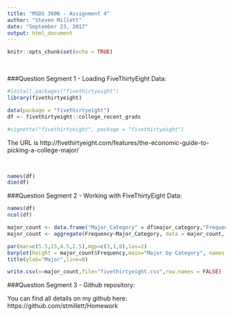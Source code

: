 ```yaml
---
title: "MSDS 3606 - Assignment 4"
author: "Steven Millett"
date: "September 23, 2017"
output: html_document
---
```


```r
knitr::opts_chunk$set(echo = TRUE)
```

<br/>


###Question Segment 1 - Loading FiveThirtyEight Data:
<br/>
<!--This block is to install and load the fivethirtyeightpackge  -->
```r
#install.packages("fivethirtyeight")
library(fivethirtyeight)

```

<!-- Loads the fivethirtyeight package and loads the 18th data set college_recent_grads into the variable df. -->
```r
data(package = "fivethirtyeight")
df <- fivethirtyeight::college_recent_grads

```


<!-- This is to call the vignette of the fivethirtyeight package and reference the article this data appears in.-->
```r
#vignette("fivethirtyeight", package = "fivethirtyeight")


```
The URL is http://fivethirtyeight.com/features/the-economic-guide-to-picking-a-college-major/


<br/>
<!-- This outputs the names of the variables in df and the size of the data frame   -->
```r
names(df)
dim(df)

```
###Question Segment 2 - Working with FiveThirtyEight Data:

<!-- This outputs the names of the variables in df and the number of columns   -->
```r
names(df)
ncol(df)

```

<!-- This populates the major count data frame with the unique values in df$major_category and counts the number of times that major appears in the vector. -->
```r
major_count <- data.frame("Major_Category" = df$major_category,"Frequency"=1)
major_count <- aggregate(Frequency~Major_Category, data = major_count, sum)
```


<!-- This is to create a barplot from the data frame major_count. The function par is to format the barplot so it appears properly. The title function is used to format the Y label to move it closer to the barplot.  -->
```r
par(mar=c(5.5,15,4.5,2.5),mgp=c(3,1,0),las=2)
barplot(height = major_count$Frequency,main="Major by Category", names.arg = major_count$Major_Category, xlab = "Frequency", horiz=TRUE, xlim=c(0,30), col="blue")
title(ylab="Major",line=0)
```

<!-- This is to write major_count data frame to a CSV -->
```r
write.csv(x=major_count,file="fivethirtyeight.csv",row.names = FALSE)

```
###Question Segment 3 - Github repository:

You can find all details on my github here:
https://github.com/stmillett/Homework 

